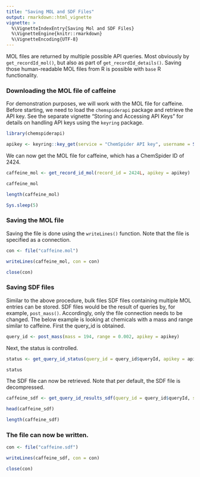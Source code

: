 ```yaml
---
title: "Saving MOL and SDF Files"
output: rmarkdown::html_vignette
vignette: >
  %\VignetteIndexEntry{Saving Mol and SDF Files}
  %\VignetteEngine{knitr::rmarkdown}
  %\VignetteEncoding{UTF-8}
---
```


MOL files are returned by multiple possible API queries. Most obviously by `get_recordId_mol()`, but also as part of `get_recordId_details()`. Saving those human-readable MOL files from R is possible with `base` R functionality.

### Downloading the MOL file of caffeine

For demonstration purposes, we will work with the MOL file for caffeine. Before starting, we need to load the `chemspiderapi` package and retrieve the API key. See the separate vignette "Storing and Accessing API Keys" for details on handling API keys using the `keyring` package.

```r
library(chemspiderapi)

apikey <- keyring::key_get(service = "ChemSpider API key", username = Sys.getenv("USERNAME"))
```

We can now get the MOL file for caffeine, which has a ChemSpider ID of 2424.

```r
caffeine_mol <- get_record_id_mol(record_id = 2424L, apikey = apikey)

caffeine_mol

length(caffeine_mol)
```

```r
Sys.sleep(5)
```


### Saving the MOL file

Saving the file is done using the `writeLines()` function. Note that the file is specified as a connection.

```r
con <- file("caffeine.mol")

writeLines(caffeine_mol, con = con)

close(con)
```

### Saving SDF files

Similar to the above procedure, bulk files SDF files containing multiple MOL entries can be stored. SDF files would be the result of queries by, for example, `post_mass()`. Accordingly, only the file connection needs to be changed. The below example is looking at chemicals with a mass and range similar to caffeine. First the query_id is obtained.

```r
query_id <- post_mass(mass = 194, range = 0.002, apikey = apikey)
```

Next, the status is controlled.
```r
status <- get_query_id_status(query_id = query_id$queryId, apikey = apikey)

status
```

The SDF file can now be retrieved. Note that per default, the SDF file is decompressed.
```r
caffeine_sdf <- get_query_id_results_sdf(query_id = query_id$queryId, status = status$status, apikey = apikey)

head(caffeine_sdf)

length(caffeine_sdf)
```

### The file can now be written.
```r
con <- file("caffeine.sdf")

writeLines(caffeine_sdf, con = con)

close(con)
```
